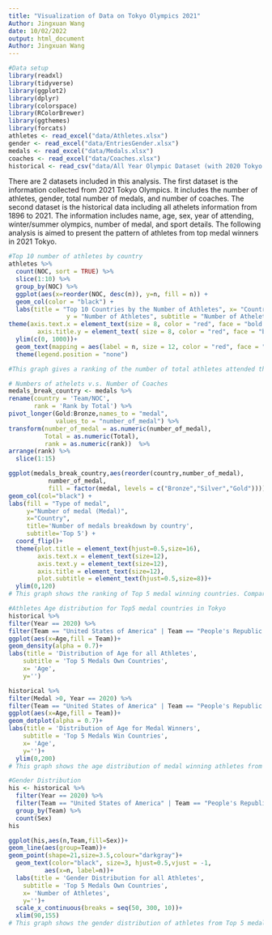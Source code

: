 ```yaml
---
title: "Visualization of Data on Tokyo Olympics 2021"
Author: Jingxuan Wang
date: 10/02/2022
output: html_document
Author: Jingxuan Wang
---
```


```r
#Data setup
library(readxl)
library(tidyverse)
library(ggplot2)
library(dplyr)
library(colorspace)  
library(RColorBrewer)
library(ggthemes)
library(forcats)
athletes <- read_excel("data/Athletes.xlsx")
gender <- read_excel("data/EntriesGender.xlsx")
medals <- read_excel("data/Medals.xlsx")
coaches <- read_excel("data/Coaches.xlsx")
historical <- read_csv("data/All Year Olympic Dataset (with 2020 Tokyo Olympics).csv")
```

There are 2 datasets included in this analysis. The first dataset is the information collected from 2021 Tokyo Olympics. It includes the number of athletes, gender, total number of medals, and number of coaches. The second dataset is the historical data including all athelets information from 1896 to 2021. The information includes name, age, sex, year of attending, winter/summer olympics, number of medal, and sport details. The following analysis is aimed to present the pattern of athletes from top medal winners in 2021 Tokyo.

```r
#Top 10 number of athletes by country 
athletes %>%
  count(NOC, sort = TRUE) %>%
  slice(1:10) %>%
  group_by(NOC) %>% 
  ggplot(aes(x=reorder(NOC, desc(n)), y=n, fill = n)) +
  geom_col(color = "black") +
  labs(title = "Top 10 Countries by the Number of Athletes", x= "Countries", 
                y = "Number of Athletes", subtitle = "Number of Athelets")+
theme(axis.text.x = element_text(size = 8, color = "red", face = "bold.italic", angle = 50, hjust = 1), 
        axis.title.y = element_text( size = 8, color = "red", face = "bold.italic"))+
  ylim(c(0, 1000))+
  geom_text(mapping = aes(label = n, size = 12, color = "red", face = "bold.italic", vjust = -1))+
  theme(legend.position = "none")

#This graph gives a ranking of the number of total athletes attended the Tokyo Olympics. It shows the population base of each country and how different countries emphasize on the olympic games. The number of athletes will be the reference in the following analysis on the number of medals that each country wins. Since Japan is the host of the game, it has the second highest number of athletes, compared to other countries with higher population level. 
```

```r
# Numbers of athelets v.s. Number of Coaches
medals_break_country <- medals %>%
rename(country = 'Team/NOC', 
       rank = 'Rank by Total') %>%
pivot_longer(Gold:Bronze,names_to = "medal", 
             values_to = "number_of_medal") %>%
transform(number_of_medal = as.numeric(number_of_medal), 
          Total = as.numeric(Total), 
          rank = as.numeric(rank))  %>%
arrange(rank) %>%
  slice(1:15) 

ggplot(medals_break_country,aes(reorder(country,number_of_medal),
           number_of_medal,
           fill = factor(medal, levels = c("Bronze","Silver","Gold")))) + 
geom_col(col="black") +
labs(fill = "Type of medal",
     y="Number of medal (Medal)",
     x="Country",
     title='Number of medals breakdown by country',
     subtitle='Top 5') +
  coord_flip()+
  theme(plot.title = element_text(hjust=0.5,size=16),
        axis.text.x = element_text(size=12),
        axis.text.y = element_text(size=12),
        axis.title = element_text(size=12),
        plot.subtitle = element_text(hjust=0.5,size=8))+
  ylim(0,120)
# This graph shows the ranking of Top 5 medal winning countries. Compared to the number of athletes, we can see that four out of five countries are within the top 10 number of athletes attending the Olympic games. The only exception ins ROC, which might due to the sanction on Russia. But the overall pattern is those countries with more athletes will win more medals in the game. 
```

```r
#Athletes Age distribution for Top5 medal countries in Tokyo
historical %>%
filter(Year == 2020) %>%
filter(Team == "United States of America" | Team == "People's Republic of China"|Team == "RPC"|Team == "Great Britain"|Team == "Japan")%>%
ggplot(aes(x=Age,fill = Team))+
geom_density(alpha = 0.7)+
labs(title = 'Distribution of Age for all Athletes',
    subtitle = 'Top 5 Medals Own Countries',
    x= 'Age',
    y='')

historical %>%
filter(Medal >0, Year == 2020) %>%
filter(Team == "United States of America" | Team == "People's Republic of China"|Team == "RPC"|Team == "Great Britain"|Team == "Japan")%>%
ggplot(aes(x=Age,fill = Team))+
geom_dotplot(alpha = 0.7)+
labs(title = 'Distribution of Age for Medal Winners',
    subtitle = 'Top 5 Medals Win Countries',
    x= 'Age',
    y='')+
  ylim(0,200)
# This graph shows the age distribution of medal winning athletes from Top 5 medal winner countries. We can see the PRC has the highest number of athletes between 20-35, which is the age that people has the best physical condition. For the medal winners over age 50, the athletes come from the US, China and UK. It might prove the technology and training level of the athletes from those country, so that they can maintain a higher competition level. 
```

```r
#Gender Distribution
his <- historical %>%
  filter(Year == 2020) %>%
  filter(Team == "United States of America" | Team == "People's Republic of China"|Team == "RPC"|Team == "Great Britain"|Team == "Japan")%>%
  group_by(Team) %>%
  count(Sex)
his

ggplot(his,aes(n,Team,fill=Sex))+
geom_line(aes(group=Team))+
geom_point(shape=21,size=3.5,colour="darkgray")+
  geom_text(color="black", size=3, hjust=0.5,vjust = -1,
          aes(x=n, label=n))+
  labs(title = 'Gender Distribution for all Athletes',
    subtitle = 'Top 5 Medals Own Countries',
    x= 'Number of Athletes',
    y='')+
  scale_x_continuous(breaks = seq(50, 300, 10))+
  xlim(90,155)
# This graph shows the gender distribution of athletes from Top 5 medal winning countries. From the graph we can see the US has the smallest gender gap between men and women athletes. The largest gap comes from Japan, which men is about 50% more than the number of women athletes. The gender gap will shows the gender equality level of the country in the athletic sports. 
```

